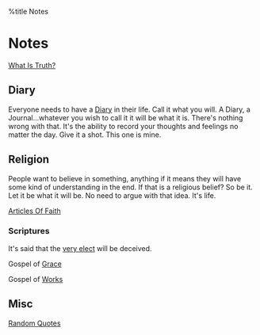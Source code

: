 %title Notes

= Notes =

[[truth|What Is Truth?]]

== Diary ==

Everyone needs to have a  [[diary/diary|Diary]] in their life. Call it what you 
will. A Diary, a Journal...whatever you wish to call it it will be what it is. 
There's nothing wrong with that. It's the ability to record your thoughts and 
feelings no matter the day. Give it a shot. This one is mine.

== Religion ==

People want to believe in something, anything if it means they will have 
some kind of understanding in the end. If that is a religious belief? So be 
it. Let it be what it will be. No need to argue with that idea. It's life.

[[aof|Articles Of Faith]]

=== Scriptures ===

It's said that the [[elect|very elect]] will be deceived.

Gospel of [[Grace]]

Gospel of [[Works]]

== Misc ==

[[RandomQuotes|Random Quotes]]
